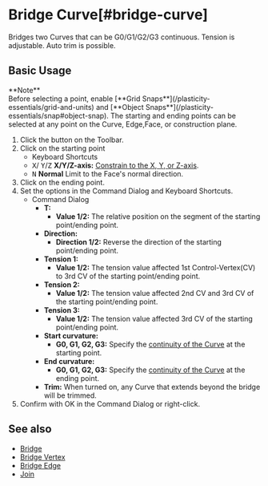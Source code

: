 
# Bridge Curve[#bridge-curve]

<Reference shortcut="" command="Bridge Curve" button="Toolbar" buttonIcon='button-bridge-curve' />

Bridges two Curves that can be G0/G1/G2/G3 continuous. Tension is adjustable. Auto trim is possible.

## Basic Usage

<Callout emoji="❗">
    **Note**<br />
Before selecting a point, enable [**Grid Snaps**](/plasticity-essentials/grid-and-units) and [**Object Snaps**](/plasticity-essentials/snap#object-snap).
</Callout>
<Callout type="info" emoji="ℹ️">
The starting and ending points can be selected at any point on the  Curve, Edge,Face, or construction plane.
</Callout>

1. Click the button <ButtonIcon type="button-bridge-curve" /> on the Toolbar.
2. Click on the starting point
     - <Kst>Keyboard Shortcuts</Kst>
     - <kbd>X</kbd>/ <kbd>Y</kbd>/<kbd>Z</kbd> **X/Y/Z-axis:** [Constrain to the X, Y, or Z-axis](/tool/sketching-essentials#constrain-to-an-axis).
     - <kbd>N</kbd> **Normal** Limit to the Face's normal direction.  
3. Click on the ending point.  
4. Set the options in the Command Dialog and Keyboard Shortcuts.
     - <Kst>Command Dialog</Kst>
          - **T:**
               - **Value 1/2:** The relative position on the segment of the starting point/ending point.
          - **Direction:** 
               - **Direction 1/2:** Reverse the direction of the starting point/ending point.
          - **Tension 1:**
               - **Value 1/2:** The tension value affected 1st Control-Vertex(CV) to 3rd CV of the starting point/ending point.
          - **Tension 2:**
               - **Value 1/2:** The tension value affected 2nd CV and 3rd CV of the starting point/ending point.
          - **Tension 3:**
               - **Value 1/2:** The tension value affected 3rd CV of the starting point/ending point.
          - **Start curvature:**
               - **G0, G1, G2, G3:** Specify the [continuity of the  Curve](/cad-essentials/continuity-curve-and-surface) at the starting point.
          -  **End curvature:**
               - **G0, G1, G2, G3:** Specify the [continuity of the  Curve](/cad-essentials/continuity-curve-and-surface) at the ending point.      
          - **Trim:** When turned on, any Curve that extends beyond the bridge will be trimmed.
5. Confirm with OK in the Command Dialog or right-click.

<VideoPlayer fileName="bridge-curve"/>

## See also
- [Bridge](bridge)
- [Bridge Vertex](bridge-vertex)
- [Bridge Edge](bridge-edge)
- [Join](join)